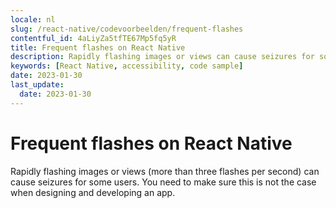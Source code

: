 ```yaml
---
locale: nl
slug: /react-native/codevoorbeelden/frequent-flashes
contentful_id: 4aLiyZa5tfTE67Mp5fq5yR
title: Frequent flashes on React Native
description: Rapidly flashing images or views can cause seizures for some users.
keywords: [React Native, accessibility, code sample]
date: 2023-01-30
last_update:
  date: 2023-01-30
---
```


# Frequent flashes on React Native

Rapidly flashing images or views (more than three flashes per second) can cause seizures for some users. You need to make sure this is not the case when designing and developing an app.

<CodeSample id="screen-flashes" framework="react-native" locale="nl"/>
